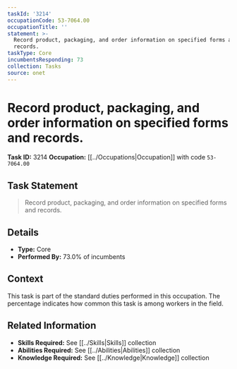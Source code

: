 ```yaml
---
taskId: '3214'
occupationCode: 53-7064.00
occupationTitle: ''
statement: >-
  Record product, packaging, and order information on specified forms and
  records.
taskType: Core
incumbentsResponding: 73
collection: Tasks
source: onet
---
```

# Record product, packaging, and order information on specified forms and records.

**Task ID:** 3214
**Occupation:** [[../Occupations|Occupation]] with code `53-7064.00`

## Task Statement

> Record product, packaging, and order information on specified forms and records.

## Details

- **Type:** Core
- **Performed By:** 73.0% of incumbents

## Context

This task is part of the standard duties performed in this occupation. The percentage indicates how common this task is among workers in the field.

## Related Information

- **Skills Required:** See [[../Skills|Skills]] collection
- **Abilities Required:** See [[../Abilities|Abilities]] collection
- **Knowledge Required:** See [[../Knowledge|Knowledge]] collection
